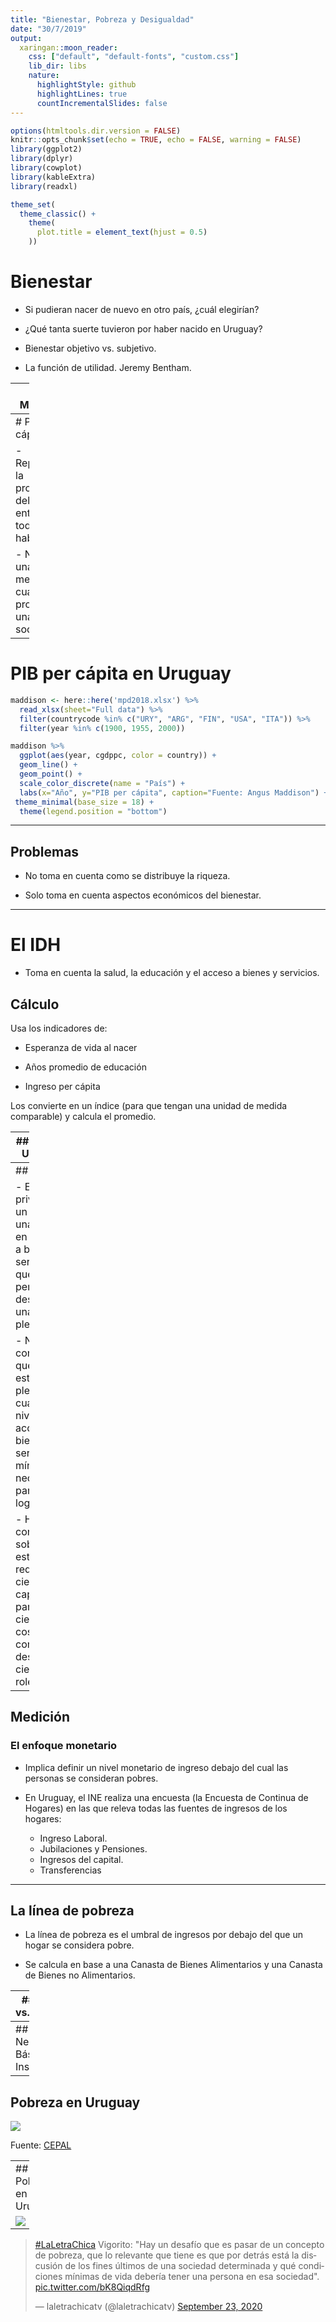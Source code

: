 ```yaml
---
title: "Bienestar, Pobreza y Desigualdad"
date: "30/7/2019"
output:
  xaringan::moon_reader:
    css: ["default", "default-fonts", "custom.css"]
    lib_dir: libs
    nature:
      highlightStyle: github
      highlightLines: true
      countIncrementalSlides: false
---
```


<style>

.center2 {
  margin: 0;
  position: absolute;
  top: 50%;
  left: 50%;
  -ms-transform: translate(-50%, -50%);
  transform: translate(-50%, -50%);
}

</style>

```r
options(htmltools.dir.version = FALSE)
knitr::opts_chunk$set(echo = TRUE, echo = FALSE, warning = FALSE)
library(ggplot2)
library(dplyr)
library(cowplot)
library(kableExtra)
library(readxl)

theme_set(
  theme_classic() + 
    theme(
      plot.title = element_text(hjust = 0.5)
    ))


```

# Bienestar

- Si pudieran nacer de nuevo en otro país, ¿cuál elegirían?
- ¿Qué tanta suerte tuvieron por haber nacido en Uruguay?

- Bienestar objetivo vs. subjetivo.
- La función de utilidad. Jeremy Bentham.

---
# Medición 

- Permite comparar en el __tiempo__ y __entre países__.

Dos Indicadores:

- PIB per cápita

- Índice de Desarrollo Humano (IDH)

---
# PIB per cápita

- Repartimos la producción del país entre todos los habitantes.

- Nos da una medida de cuánto produce una sociedad.

---
# PIB per cápita en Uruguay

```r
maddison <- here::here('mpd2018.xlsx') %>% 
  read_xlsx(sheet="Full data") %>% 
  filter(countrycode %in% c("URY", "ARG", "FIN", "USA", "ITA")) %>% 
  filter(year %in% c(1900, 1955, 2000))

maddison %>% 
  ggplot(aes(year, cgdppc, color = country)) + 
  geom_line() + 
  geom_point() +
  scale_color_discrete(name = "País") +
  labs(x="Año", y="PIB per cápita", caption="Fuente: Angus Maddison") +
 theme_minimal(base_size = 18) + 
  theme(legend.position = "bottom")

```


---

## Problemas

- No toma en cuenta como se distribuye la riqueza.

- Solo toma en cuenta aspectos económicos del bienestar.


---

# El IDH

- Toma en cuenta la salud, la educación y el acceso a bienes y servicios.

## Cálculo

Usa los indicadores de: 

- Esperanza de vida al nacer

- Años promedio de educación

- Ingreso per cápita

Los convierte en un índice (para que tengan una unidad de medida comparable) y calcula el promedio.

---
## El IDH de Uruguayo

- En 2014, Uruguay estaba en el puesto 50 de los 187 países para los que se calcula el IDH.
- En la región, solo Argentina y Chile tenían índices mejores.


---
## Pobreza

- Es la privación de un hogar o una persona en el acceso a bienes y servicios que le permiten desarrollar una vida plena.

- No hay consenso en qué significa esta "vida plena", ni cuál es el nivel de acceso a bienes y servicios mínimos necesario para lograrla.

- Hay consenso sobre que esto requiere ciertas capacidades para hacer ciertas cosas, así como desempeñar ciertos roles.

---
## Medición

### El enfoque monetario

- Implica definir un nivel monetario de ingreso debajo del cual las personas se consideran pobres.

- En Uruguay, el INE realiza una encuesta (la Encuesta de Continua de Hogares) en las que releva todas las fuentes de ingresos de los hogares:

  - Ingreso Laboral.
  - Jubilaciones y Pensiones.
  - Ingresos del capital.
  - Transferencias
  

---

## La línea de pobreza

- La línea de pobreza es el umbral de ingresos por debajo del que un hogar se considera pobre.

- Se calcula en base a una Canasta de Bienes Alimentarios y una Canasta de Bienes no Alimentarios.

---
## Pobreza vs. indigencia

- Los hogares con ingresos menores a la CBA son clasificados como indigentes.

- Los hogares con ingresos menores a la $CBA + CBNA$ son clasificados como pobres.

- La fórmula exacta toma en cuenta la cantidad de personas del hogar.


---
## Necesidades Básicas Insatisfechas



---
## Pobreza en Uruguay
![](imgs/pobreza_evolucion_cepal.png)

Fuente: [CEPAL](https://repositorio.cepal.org/bitstream/handle/11362/44415/1/S1801038_es.pdf)

---
## Pobreza en Uruguay

![](imgs/pobreza_infantil.jpeg)



---
<blockquote class="twitter-tweet"><p lang="es" dir="ltr"><a href="https://twitter.com/hashtag/LaLetraChica?src=hash&amp;ref_src=twsrc%5Etfw">#LaLetraChica</a> Vigorito: &quot;Hay un desafío que es pasar de un concepto de pobreza, que lo relevante que tiene es que por detrás está la discusión de los fines últimos de una sociedad determinada y qué condiciones mínimas de vida debería tener una persona en esa sociedad&quot;. <a href="https://t.co/bK8QiqdRfg">pic.twitter.com/bK8QiqdRfg</a></p>&mdash; laletrachicatv (@laletrachicatv) <a href="https://twitter.com/laletrachicatv/status/1308561264579411968?ref_src=twsrc%5Etfw">September 23, 2020</a></blockquote> <script async src="https://platform.twitter.com/widgets.js" charset="utf-8"></script>
